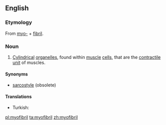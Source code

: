 ==English==
{{wikipedia}}

===Etymology===
From [[myo-]] + [[fibril]].

===Noun===
{{en-noun}}

# {{context|muscle}} [[cylindrical|Cylindrical]] [[organelle]]s, found within [[muscle]] [[cell]]s, that are the [[contractile]] [[unit]] of muscles.

====Synonyms====
* {{sense|organelles}} [[sarcostyle]] (obsolete)

====Translations====
{{trans-top|cylindrical organelle}}
* Turkish: {{t+|tr|kas telciği}}
{{trans-mid}}
{{trans-bottom}}

[[pl:myofibril]]
[[ta:myofibril]]
[[zh:myofibril]]